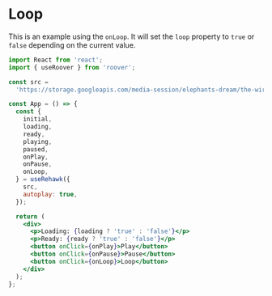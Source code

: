 # Loop

This is an example using the `onLoop`. It will set the `loop` property to `true` or `false` depending on the current value.

```jsx
import React from 'react';
import { useRoover } from 'roover';

const src =
  'https://storage.googleapis.com/media-session/elephants-dream/the-wires.mp3';

const App = () => {
  const {
    initial,
    loading,
    ready,
    playing,
    paused,
    onPlay,
    onPause,
    onLoop,
  } = useRehawk({
    src,
    autoplay: true,
  });

  return (
    <div>
      <p>Loading: {loading ? 'true' : 'false'}</p>
      <p>Ready: {ready ? 'true' : 'false'}</p>
      <button onClick={onPlay}>Play</button>
      <button onClick={onPause}>Pause</button>
      <button onClick={onLoop}>Loop</button>
    </div>
  );
};
```
